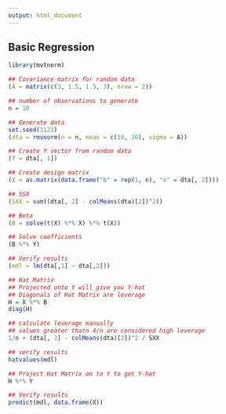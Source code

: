 ```yaml
---
output: html_document
---
```


## **Basic Regression**


```r

library(mvtnorm)

## Covariance matrix for random data
(A = matrix(c(3, 1.5, 1.5, 3), nrow = 2))

## number of observations to generate
n = 10

## Generate data
set.seed(1123)
(dta = rmvnorm(n = n, mean = c(10, 20), sigma = A))

## Create Y vector from random data
(Y = dta[, 1])

## Create design matrix
(X = as.matrix(data.frame("b" = rep(1, n), "x" = dta[, 2])))

## SSX
(SXX = sum((dta[, 2] - colMeans(dta)[2])^2))

## Beta
(B = solve(t(X) %*% X) %*% t(X))

## Solve coefficients
(B %*% Y)

## Verify results
(mdl = lm(dta[,1] ~ dta[,2]))

## Hat Matrix
## Projected onto Y will give you Y-hat
## Diagonals of Hat Matrix are leverage
H = X %*% B
diag(H)

## calculate leverage manually
## values greater thatn 4/n are considered high leverage
1/n + (dta[, 2] - colMeans(dta)[2])^2 / SXX

## verify results
hatvalues(mdl)

## Project Hat Matrix on to Y to get Y-hat
H %*% Y

## Verify results
predict(mdl, data.frame(X))


```

